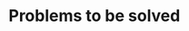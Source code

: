 # Problems to be solved

<!-- - Communality / nloads of factors seem to change (different people!)
- Eigenvalues increase!
- Factor of factors?
- Factor of item movements?
Look at factor CONGRUENCE (the angles!) -->

<!-- make screeplot with before/after data in one plot, that's essentially what you're hypothesizing -->

<!-- is there a two-dimensional equivalent to PCA? -->


<!-- crazy idea for two-dimensional PCA, just make the lower diag different, this is via qlist from Tim Michel:
i J Christopher:

I've been reading all the responses my query  has generated, to reflect on your response:

1) I understood what you meant by fusing the Q-Sorts together.
2) However, I agree with others on the topic that it doesn't make sense to simply fuse the sorts together and then do the calculations as if they were one large Q-Sort
3) I reiterate that using a block diagonal correlation matrix would seem a more reasonable approach

i.e.  [ M   0  ] , where M are the correlations based on the 1st Qsort and N the 2nd.
      [ 0   N  ]

4) That would get away from correlating apples and oranges so to speak
5) This way we would get a cleaner result and the calculated factors would possibly reflect the subject positions on Qsort1 and Qsort2 without the other noise in the data.
6) I think one would still have to make a case that the qsets are related and would have to administered in the same temporal frame.

Now in my limited exposure to Q-Methodology, it seems to me that it is employed to find clusters of opinions or subjectivities on the topic outlined int the Q-sets. I would think that combining the Q-Sorts in this manner would identify clusters of opinions & subjectivities in the combined Q-Sets.
 -->